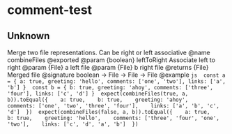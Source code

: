 # comment-test



## Unknown

 Merge two file representations. Can be right or left associative  @name combineFiles  @exported  @param {boolean} leftToRight Associate left to right  @param {File} a left file  @param {File} b right file  @returns {File} Merged file  @signature boolean -> File -> File -> File  @example  ```js  const a = { a: true, greeting: 'hello', comments: ['one', 'two'], links: ['a', 'b'] }  const b = { b: true, greeting: 'ahoy', comments: ['three', 'four'], links: ['c', 'd'] }  expect(combineFiles(true, a, b)).toEqual({    a: true,    b: true,    greeting: 'ahoy',    comments: ['one', 'two', 'three', 'four'],    links: ['a', 'b', 'c', 'd']  })  expect(combineFiles(false, a, b)).toEqual({    a: true,    b: true,    greeting: 'hello',    comments: ['three', 'four', 'one', 'two'],    links: ['c', 'd', 'a', 'b']  })  ```
